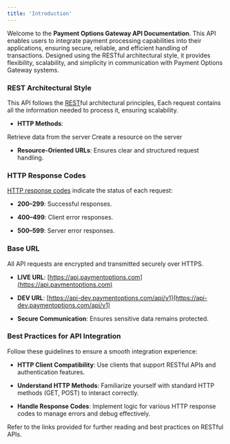 ```yaml
---
title: 'Introduction'
---
```

Welcome to the **Payment Options Gateway API Documentation**. This API enables users to integrate payment processing capabilities into their applications, ensuring secure, reliable, and efficient handling of transactions. Designed using the RESTful architectural style, it provides flexibility, scalability, and simplicity in communication with Payment Options Gateway systems.
### **REST Architectural Style**

This API follows the [REST](https://en.wikipedia.org/wiki/REST)ful architectural principles, Each request contains all the information needed to process it, ensuring scalability.

* **HTTP Methods**:

<CardGroup>
  <Card title="GET Method" href="https://developer.mozilla.org/en-US/docs/Web/HTTP/Methods/GET">
    Retrieve data from the server
  </Card>
  <Card title="POST Method" href="https://developer.mozilla.org/en-US/docs/Web/HTTP/Methods/POST">
    Create a resource on the server
  </Card>
</CardGroup>

* **Resource-Oriented URLs**: Ensures clear and structured request handling.

### **HTTP Response Codes**

[HTTP response codes](https://developer.mozilla.org/en-US/docs/Web/HTTP/Status) indicate the status of each request:

* **200–299**: Successful responses.

* **400–499**: Client error responses.

* **500–599**: Server error responses.

### **Base URL**

All API requests are encrypted and transmitted securely over HTTPS.

* **LIVE URL**: [https://api.paymentoptions.com](https://api.paymentoptions.com)

* **DEV URL**: [https://api-dev.paymentoptions.com/api/v1](https://api-dev.paymentoptions.com/api/v1)

* **Secure Communication**: Ensures sensitive data remains protected.

### **Best Practices for API Integration**

Follow these guidelines to ensure a smooth integration experience:

* **HTTP Client Compatibility**: Use clients that support RESTful APIs and authentication features.

* **Understand HTTP Methods**: Familiarize yourself with standard HTTP methods (GET, POST) to interact correctly.

* **Handle Response Codes**: Implement logic for various HTTP response codes to manage errors and debug effectively.

<Note>
  Refer to the links provided for further reading and best practices on RESTful APIs.
</Note>